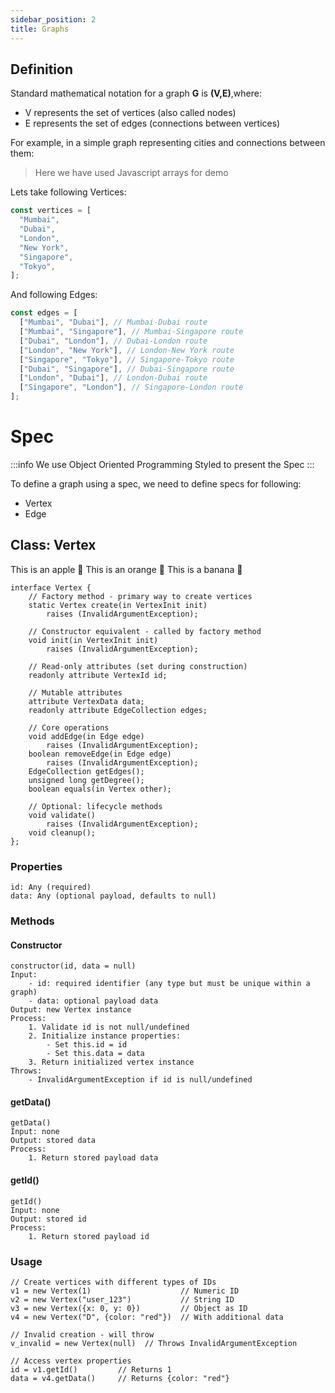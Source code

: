 ```yaml
---
sidebar_position: 2
title: Graphs
---
```


## Definition

Standard mathematical notation for a graph **G** is **(V,E)**,where:

- V represents the set of vertices (also called nodes)
- E represents the set of edges (connections between vertices)

For example, in a simple graph representing cities and connections between them:

> Here we have used Javascript arrays for demo

Lets take following Vertices:

```js
const vertices = [
  "Mumbai",
  "Dubai",
  "London",
  "New York",
  "Singapore",
  "Tokyo",
];
```

And following Edges:

```js
const edges = [
  ["Mumbai", "Dubai"], // Mumbai-Dubai route
  ["Mumbai", "Singapore"], // Mumbai-Singapore route
  ["Dubai", "London"], // Dubai-London route
  ["London", "New York"], // London-New York route
  ["Singapore", "Tokyo"], // Singapore-Tokyo route
  ["Dubai", "Singapore"], // Dubai-Singapore route
  ["London", "Dubai"], // London-Dubai route
  ["Singapore", "London"], // Singapore-London route
];
```

# Spec

:::info
We use Object Oriented Programming Styled to present the Spec
:::

To define a graph using a spec, we need to define specs for following:

- Vertex
- Edge

## Class: Vertex


<Tabs>
  <TabItem value="apple" label="Apple" default>
    This is an apple 🍎
  </TabItem>
  <TabItem value="orange" label="Orange">
    This is an orange 🍊
  </TabItem>
  <TabItem value="banana" label="Banana">
    This is a banana 🍌
  </TabItem>
</Tabs>

```webidl
interface Vertex {
    // Factory method - primary way to create vertices
    static Vertex create(in VertexInit init)
        raises (InvalidArgumentException);

    // Constructor equivalent - called by factory method
    void init(in VertexInit init)
        raises (InvalidArgumentException);

    // Read-only attributes (set during construction)
    readonly attribute VertexId id;

    // Mutable attributes
    attribute VertexData data;
    readonly attribute EdgeCollection edges;

    // Core operations
    void addEdge(in Edge edge)
        raises (InvalidArgumentException);
    boolean removeEdge(in Edge edge)
        raises (InvalidArgumentException);
    EdgeCollection getEdges();
    unsigned long getDegree();
    boolean equals(in Vertex other);

    // Optional: lifecycle methods
    void validate()
        raises (InvalidArgumentException);
    void cleanup();
};
```

### Properties

```
id: Any (required)
data: Any (optional payload, defaults to null)
```

### Methods

#### Constructor

```
constructor(id, data = null)
Input:
    - id: required identifier (any type but must be unique within a graph)
    - data: optional payload data
Output: new Vertex instance
Process:
    1. Validate id is not null/undefined
    2. Initialize instance properties:
        - Set this.id = id
        - Set this.data = data
    3. Return initialized vertex instance
Throws:
    - InvalidArgumentException if id is null/undefined
```

#### getData()

```
getData()
Input: none
Output: stored data
Process:
    1. Return stored payload data
```

#### getId()

```
getId()
Input: none
Output: stored id
Process:
    1. Return stored payload id
```

### Usage

```
// Create vertices with different types of IDs
v1 = new Vertex(1)                    // Numeric ID
v2 = new Vertex("user_123")           // String ID
v3 = new Vertex({x: 0, y: 0})         // Object as ID
v4 = new Vertex("D", {color: "red"})  // With additional data

// Invalid creation - will throw
v_invalid = new Vertex(null)  // Throws InvalidArgumentException

// Access vertex properties
id = v1.getId()         // Returns 1
data = v4.getData()     // Returns {color: "red"}
```
